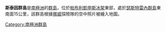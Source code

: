 {{coord|69|39|S|75|47|E|display=title}}

'''斯泰因群島'''是[[南極洲|南極洲]]的[[群島|群島]]，位於[[帕布利凱申斯冰架|帕布利凱申斯冰架]]東部，處於[[瑟斯特雷內群島|瑟斯特雷內群島]]東南面15公里，該群島根據[[挪威|挪威]]探險隊的空中照片被繪入地圖。

{{Antarctica-geo-stub}}
[[Category:南極洲群島|Category:南極洲群島]]